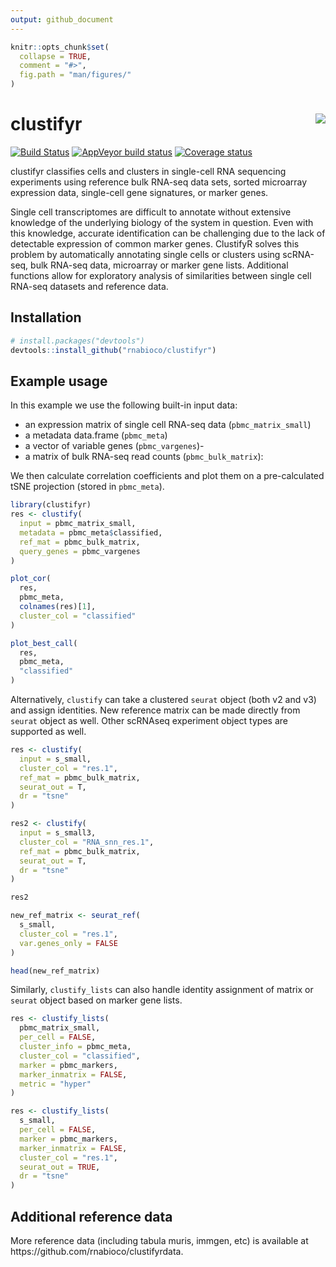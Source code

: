 ```yaml
---
output: github_document
---
```


```r
knitr::opts_chunk$set(
  collapse = TRUE,
  comment = "#>",
  fig.path = "man/figures/"
)
```

# clustifyr <img src="man/figures/logo.png" align="right">

[![Build Status](https://travis-ci.org/rnabioco/clustifyr.svg?branch=master)](https://travis-ci.org/rnabioco/clustifyr)
[![AppVeyor build status](https://ci.appveyor.com/api/projects/status/github/rnabioco/clustifyr?branch=master&svg=true)](https://ci.appveyor.com/project/rnabioco/clustifyr)
[![Coverage status](https://codecov.io/gh/rnabioco/clustifyr/branch/master/graph/badge.svg)](https://codecov.io/github/rnabioco/clustifyr?branch=master)

clustifyr classifies cells and clusters in single-cell RNA sequencing experiments using reference bulk RNA-seq data sets, sorted microarray expression data, single-cell gene signatures, or marker genes. 

Single cell transcriptomes are difficult to annotate without extensive knowledge of the underlying biology of the system in question. Even with this knowledge, accurate identification can be challenging due to the lack of detectable expression of common marker genes. ClustifyR solves this problem by automatically annotating single cells or clusters using scRNA-seq, bulk RNA-seq data, microarray or marker gene lists. Additional functions allow for exploratory analysis of similarities between single cell RNA-seq datasets and reference data.

## Installation

``` r
# install.packages("devtools")
devtools::install_github("rnabioco/clustifyr")
```

## Example usage

In this example we use the following built-in input data:

- an expression matrix of single cell RNA-seq data (`pbmc_matrix_small`)
- a metadata data.frame (`pbmc_meta`)
- a vector of variable genes (`pbmc_vargenes`)-
- a matrix of bulk RNA-seq read counts (`pbmc_bulk_matrix`):

We then calculate correlation coefficients and plot them on a pre-calculated tSNE projection (stored in `pbmc_meta`).

```r
library(clustifyr)
res <- clustify(
  input = pbmc_matrix_small,
  metadata = pbmc_meta$classified,
  ref_mat = pbmc_bulk_matrix,
  query_genes = pbmc_vargenes
)

plot_cor(
  res,
  pbmc_meta,
  colnames(res)[1],
  cluster_col = "classified"
)

plot_best_call(
  res, 
  pbmc_meta, 
  "classified"
)
```

Alternatively, `clustify` can take a clustered `seurat` object (both v2 and v3) and assign identities. New reference matrix can be made directly from `seurat` object as well. Other scRNAseq experiment object types are supported as well.

```r
res <- clustify(
  input = s_small,
  cluster_col = "res.1",
  ref_mat = pbmc_bulk_matrix,
  seurat_out = T,
  dr = "tsne"
)

res2 <- clustify(
  input = s_small3,
  cluster_col = "RNA_snn_res.1",
  ref_mat = pbmc_bulk_matrix,
  seurat_out = T,
  dr = "tsne"
)

res2

new_ref_matrix <- seurat_ref(
  s_small,
  cluster_col = "res.1",
  var.genes_only = FALSE
)

head(new_ref_matrix)
```

Similarly, `clustify_lists` can also handle identity assignment of matrix or `seurat` object based on marker gene lists.

```r
res <- clustify_lists(
  pbmc_matrix_small,
  per_cell = FALSE,
  cluster_info = pbmc_meta,
  cluster_col = "classified",
  marker = pbmc_markers,
  marker_inmatrix = FALSE,
  metric = "hyper"
)

res <- clustify_lists(
  s_small,
  per_cell = FALSE,
  marker = pbmc_markers,
  marker_inmatrix = FALSE,
  cluster_col = "res.1",
  seurat_out = TRUE,
  dr = "tsne"
)
```

## Additional reference data

More reference data (including tabula muris, immgen, etc) is available at https://github.com/rnabioco/clustifyrdata.
